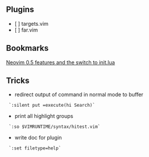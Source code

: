 == Plugins ==
* [ ] targets.vim
* [ ] far.vim

== Bookmarks ==
[[https://oroques.dev/notes/neovim-init/|Neovim 0.5 features and the switch to init.lua]]

== Tricks ==
* redirect output of command in normal mode to buffer
  `:silent put =execute(hi Search)`
* print all highlight groups
  `:so $VIMRUNTIME/syntax/hitest.vim`
* write doc for plugin
  `:set filetype=help`
